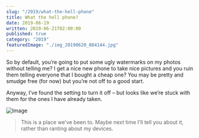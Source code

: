 ```yaml
---
slug: "/2019/what-the-hell-phone"
title: What the hell phone?
date: 2019-06-19
written: 2019-06-21T02:00:00
published: true
category: "2019"
featuredImage: "./img_20190620_084144.jpg"
---
```


So by default, you’re going to put some ugly watermarks on my photos without telling me? I get a nice new phone to take nice pictures and you ruin them telling everyone that I bought a cheap one? You may be pretty and smudge free (for now) but you’re not off to a good start.

Anyway, I’ve found the setting to turn it off – but looks like we’re stuck with them for the ones I have already taken.

![Image](./img_20190620_084144.jpg)

> This is a place we’ve been to. Maybe next time I’ll tell you about it, rather than ranting about my devices.